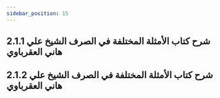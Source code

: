 ```yaml
---
sidebar_position: 15
---
```


## 2.1.1 شرح كتاب الأمثلة المختلفة في الصرف الشيخ علي هاني العقرباوي
<YouTube youTubeId='jqjkhoHkAHk' />

## 2.1.2 شرح كتاب الأمثلة المختلفة في الصرف الشيخ علي هاني العقرباوي
<YouTube youTubeId='WhQPeJ4Km5s' />
